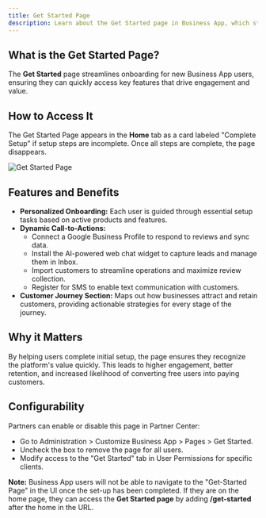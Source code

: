 ```yaml
---
title: Get Started Page
description: Learn about the Get Started page in Business App, which streamlines onboarding for new users by guiding them through essential setup tasks
---
```


## What is the Get Started Page?

The **Get Started** page streamlines onboarding for new Business App users, ensuring they can quickly access key features that drive engagement and value.

## How to Access It

The Get Started Page appears in the **Home** tab as a card labeled "Complete Setup" if setup steps are incomplete. Once all steps are complete, the page disappears.

![Get Started Page](/img/business-app/get-started/get-started-page.png)

## Features and Benefits

- **Personalized Onboarding:** Each user is guided through essential setup tasks based on active products and features.
- **Dynamic Call-to-Actions:**
  - Connect a Google Business Profile to respond to reviews and sync data.
  - Install the AI-powered web chat widget to capture leads and manage them in Inbox.
  - Import customers to streamline operations and maximize review collection.
  - Register for SMS to enable text communication with customers.
- **Customer Journey Section:** Maps out how businesses attract and retain customers, providing actionable strategies for every stage of the journey.

## Why it Matters

By helping users complete initial setup, the page ensures they recognize the platform's value quickly. This leads to higher engagement, better retention, and increased likelihood of converting free users into paying customers.

## Configurability

Partners can enable or disable this page in Partner Center:
- Go to Administration > Customize Business App > Pages > Get Started.
- Uncheck the box to remove the page for all users.
- Modify access to the "Get Started" tab in User Permissions for specific clients.

**Note:** Business App users will not be able to navigate to the "Get-Started Page" in the UI once the set-up has been completed. If they are on the home page, they can access the **Get Started page** by adding **/get-started** after the home in the URL.